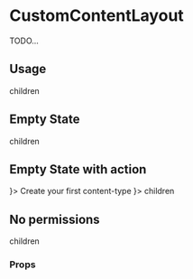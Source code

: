 <!--- CustomContentLayout.stories.mdx --->


<Meta title="components/CustomContentLayout" />

# CustomContentLayout

TODO...

## Usage

<Canvas>
  <Story name="base">
    <Main>
      <CustomContentLayout>children</CustomContentLayout>
    </Main>
  </Story>
</Canvas>

## Empty State

<Canvas>
  <Story name="empty-state">
    <Main>
      <CustomContentLayout shouldShowEmptyState>children</CustomContentLayout>
    </Main>
  </Story>
</Canvas>

## Empty State with action

<Canvas>
  <Story name="empty-state-with-action">
    <Main>
      <CustomContentLayout shouldShowEmptyState action={
          <Button variant="secondary" startIcon={<AddIcon />}>
            Create your first content-type
          </Button>
        }>
        children
      </CustomContentLayout>
    </Main>
  </Story>
</Canvas>

## No permissions

<Canvas>
  <Story name="no-permissions">
    <Main>
      <CustomContentLayout canRead={false} shouldShowEmptyState>
        children
      </CustomContentLayout>
    </Main>
  </Story>
</Canvas>

### Props

<ArgsTable of={CustomContentLayout} />
